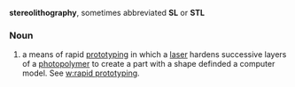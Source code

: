 '''stereolithography''', sometimes abbreviated '''SL''' or '''STL'''
===Noun===
# a means of rapid [[prototype|prototyping]] in which a [[laser]] hardens successive layers of a [[photopolymer]] to create a part with a shape definded a computer model.  See [[w:rapid prototyping]].